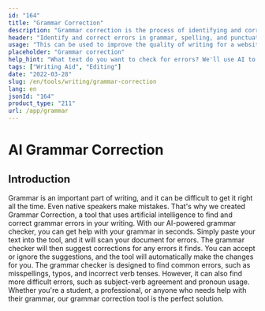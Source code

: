 ```yaml
---
id: "164"
title: "Grammar Correction"
description: "Grammar correction is the process of identifying and correcting errors in grammar, spelling, and punctuation. This can be done manually or with the help of AI-powered software. AI-powered grammar correction software is able to identify errors in grammar, spelling, and punctuation with the help of Natural Language Processing (NLP). This technology can be used to help improve the quality of writing, whether it be for a website, blog, or even a book."
header: "Identify and correct errors in grammar, spelling, and punctuation."
usage: "This can be used to improve the quality of writing for a website, blog, or even a book."
placeholder: "Grammar correction"
help_hint: "What text do you want to check for errors? We'll use AI to help improve the quality of your writing."
tags: ["Writing Aid", "Editing"]
date: "2022-03-28"
slug: /en/tools/writing/grammar-correction
lang: en
jsonId: "164"
product_type: "211"
url: /app/grammar
---
```


# AI Grammar Correction

## Introduction

Grammar is an important part of writing, and it can be difficult to get it right all the time. Even native speakers make mistakes. That's why we created Grammar Correction, a tool that uses artificial intelligence to find and correct grammar errors in your writing. With our AI-powered grammar checker, you can get help with your grammar in seconds. Simply paste your text into the tool, and it will scan your document for errors. The grammar checker will then suggest corrections for any errors it finds. You can accept or ignore the suggestions, and the tool will automatically make the changes for you. The grammar checker is designed to find common errors, such as misspellings, typos, and incorrect verb tenses. However, it can also find more difficult errors, such as subject-verb agreement and pronoun usage. Whether you're a student, a professional, or anyone who needs help with their grammar, our grammar correction tool is the perfect solution.
